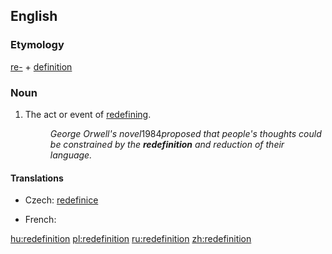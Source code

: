 ==English==

===Etymology===
[[re-]] + [[definition]]

===Noun===
{{en-noun}}

# The act or event of [[redefine|redefining]].
#:''George Orwell's novel ''1984'' proposed that people's thoughts could be constrained by the '''redefinition''' and reduction of their language.''

====Translations====
{{trans-top|act or event of redefining}}
* Czech: [[redefinice]] {{f}}
{{trans-mid}}
* French: {{t+|fr|redéfinition|f}}
{{trans-bottom}}

[[hu:redefinition]]
[[pl:redefinition]]
[[ru:redefinition]]
[[zh:redefinition]]